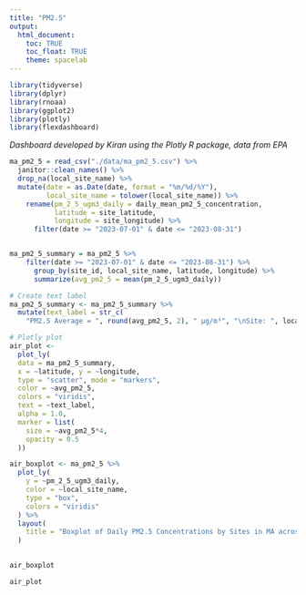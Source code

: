 ```yaml
---
title: "PM2.5"
output: 
  html_document:
    toc: TRUE
    toc_float: TRUE
    theme: spacelab
---
```

```r
library(tidyverse)
library(dplyr)
library(rnoaa)
library(ggplot2)
library(plotly)
library(flexdashboard)

```
*Dashboard developed by Kiran using the Plotly R package, data from EPA*

```r

ma_pm2_5 = read_csv("./data/ma_pm2_5.csv") %>% 
  janitor::clean_names() %>% 
  drop_na(local_site_name) %>% 
  mutate(date = as.Date(date, format = "%m/%d/%Y"),
         local_site_name = tolower(local_site_name)) %>% 
    rename(pm_2_5_ugm3_daily = daily_mean_pm2_5_concentration,
           latitude = site_latitude,
           longitude = site_longitude) %>% 
      filter(date >= "2023-07-01" & date <= "2023-08-31") 


ma_pm2_5_summary = ma_pm2_5 %>% 
    filter(date >= "2023-07-01" & date <= "2023-08-31") %>% 
      group_by(site_id, local_site_name, latitude, longitude) %>% 
      summarize(avg_pm2_5 = mean(pm_2_5_ugm3_daily))

# Create text label
ma_pm2_5_summary <- ma_pm2_5_summary %>%
  mutate(text_label = str_c(
    "PM2.5 Average = ", round(avg_pm2_5, 2), " µg/m³", "\nSite: ", local_site_name))

# Plotly plot
air_plot <- 
  plot_ly(
  data = ma_pm2_5_summary,
  x = ~latitude, y = ~longitude,
  type = "scatter", mode = "markers",
  color = ~avg_pm2_5,
  colors = "viridis",
  text = ~text_label,
  alpha = 1.0,
  marker = list(
    size = ~avg_pm2_5*4,  
    opacity = 0.5  
  )) 

air_boxplot <- ma_pm2_5 %>%
  plot_ly(
    y = ~pm_2_5_ugm3_daily,
    color = ~local_site_name,
    type = "box",
    colors = "viridis"
  ) %>%  
  layout(
    title = "Boxplot of Daily PM2.5 Concentrations by Sites in MA across Massachusetts in July-Aug 2023"
  )
  

```


```r

air_boxplot

```


```r

air_plot

```

